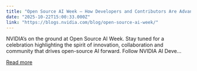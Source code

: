 ```yaml
---
title: "Open Source AI Week — How Developers and Contributors Are Advancing AI Innovation"
date: "2025-10-22T15:00:33.000Z"
link: "https://blogs.nvidia.com/blog/open-source-ai-week/"
---
```


NVIDIA’s on the ground at Open Source AI Week. Stay tuned for a celebration highlighting the spirit of innovation, collaboration and community that drives open-source AI forward. Follow NVIDIA AI Deve...

[Read more](https://blogs.nvidia.com/blog/open-source-ai-week/)
